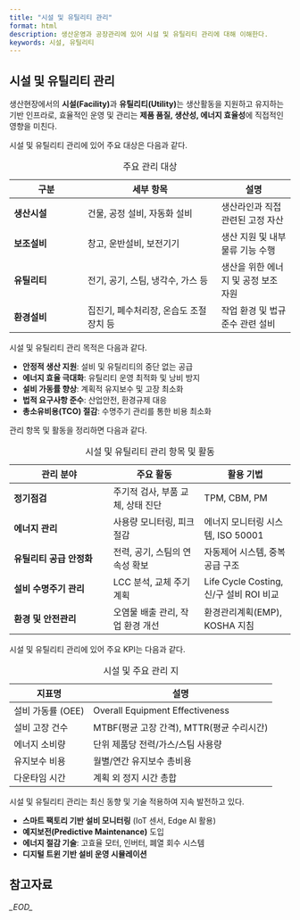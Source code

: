 ```yaml
---
title: "시설 및 유틸리티 관리"
format: html
description: 생산운영과 공장관리에 있어 시설 및 유틸리티 관리에 대해 이해한다.
keywords: 시설, 유틸리티
---
```


## 시설 및 유틸리티 관리 

생산현장에서의 **시설(Facility)**과 **유틸리티(Utility)**는 생산활동을 지원하고 유지하는 기반 인프라로, 효율적인 운영 및 관리는 **제품 품질, 생산성, 에너지 효율성**에 직접적인 영향을 미친다.

시설 및 유틸리티 관리에 있어 주요 대상은 다음과 같다.

| 구분 | 세부 항목 | 설명 |
|------|-----------|------|
| **생산시설** | 건물, 공정 설비, 자동화 설비 | 생산라인과 직접 관련된 고정 자산 |
| **보조설비** | 창고, 운반설비, 보전기기 | 생산 지원 및 내부 물류 기능 수행 |
| **유틸리티** | 전기, 공기, 스팀, 냉각수, 가스 등 | 생산을 위한 에너지 및 공정 보조 자원 |
| **환경설비** | 집진기, 폐수처리장, 온습도 조절장치 등 | 작업 환경 및 법규 준수 관련 설비 |
: 주요 관리 대상

시설 및 유틸리티 관리 목적은 다음과 같다.

- **안정적 생산 지원**: 설비 및 유틸리티의 중단 없는 공급
- **에너지 효율 극대화**: 유틸리티 운영 최적화 및 낭비 방지
- **설비 가동률 향상**: 계획적 유지보수 및 고장 최소화
- **법적 요구사항 준수**: 산업안전, 환경규제 대응
- **총소유비용(TCO) 절감**: 수명주기 관리를 통한 비용 최소화

관리 항목 및 활동을 정리하면 다음과 같다.

| 관리 분야 | 주요 활동 | 활용 기법 |
|------------|-----------|-----------|
| **정기점검** | 주기적 검사, 부품 교체, 상태 진단 | TPM, CBM, PM |
| **에너지 관리** | 사용량 모니터링, 피크 절감 | 에너지 모니터링 시스템, ISO 50001 |
| **유틸리티 공급 안정화** | 전력, 공기, 스팀의 연속성 확보 | 자동제어 시스템, 중복 공급 구조 |
| **설비 수명주기 관리** | LCC 분석, 교체 주기 계획 | Life Cycle Costing, 신/구 설비 ROI 비교 |
| **환경 및 안전관리** | 오염물 배출 관리, 작업 환경 개선 | 환경관리계획(EMP), KOSHA 지침 |
: 시설 및 유틸리티 관리 항목 및 활동

시설 및 유틸리티 관리에 있어 주요 KPI는 다음과 같다.

| 지표명 | 설명 |
|--------|------|
| 설비 가동률 (OEE) | Overall Equipment Effectiveness |
| 설비 고장 건수 | MTBF(평균 고장 간격), MTTR(평균 수리시간) |
| 에너지 소비량 | 단위 제품당 전력/가스/스팀 사용량 |
| 유지보수 비용 | 월별/연간 유지보수 총비용 |
| 다운타임 시간 | 계획 외 정지 시간 총합 |
: 시설 및 주요 관리 지

시설 및 유틸리티 관리는 최신 동향 및 기술 적용하여 지속 발전하고 있다.

- **스마트 팩토리 기반 설비 모니터링** (IoT 센서, Edge AI 활용)
- **예지보전(Predictive Maintenance)** 도입
- **에너지 절감 기술**: 고효율 모터, 인버터, 폐열 회수 시스템
- **디지털 트윈 기반 설비 운영 시뮬레이션**


## 참고자료 {#sec-ref-0605}

*\_EOD\_*
